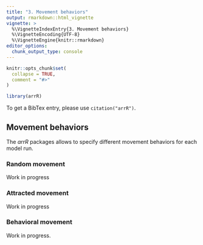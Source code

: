 ```yaml
---
title: "3. Movement behaviors"
output: rmarkdown::html_vignette
vignette: >
  %\VignetteIndexEntry{3. Movement behaviors}
  %\VignetteEncoding{UTF-8}
  %\VignetteEngine{knitr::rmarkdown}
editor_options: 
  chunk_output_type: console
---
```


```r
knitr::opts_chunk$set(
  collapse = TRUE,
  comment = "#>"
)
```

```r
library(arrR)
```

To get a BibTex entry, please use `citation("arrR")`.

## Movement behaviors

The *arrR* packages allows to specify different movement behaviors for each model run.

### Random movement

Work in progress

### Attracted movement

Work in progress

### Behavioral movement

Work in progress.


